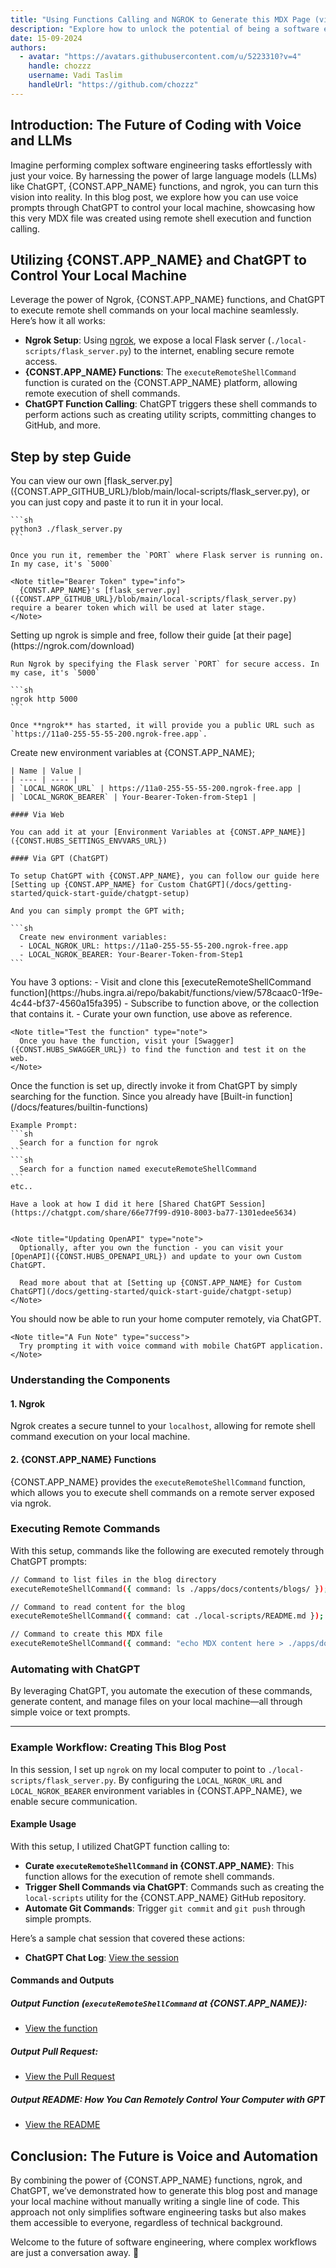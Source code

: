 ```yaml
---
title: "Using Functions Calling and NGROK to Generate this MDX Page (via ChatGPT)"
description: "Explore how to unlock the potential of being a software engineer by simply prompting with your voice through LLMs. This guide demonstrates the process of using {CONST.APP_NAME} functions and ngrok to dynamically generate an MDX blog page via ChatGPT, showcasing the future of hands-free coding and content creation."
date: 15-09-2024
authors:
  - avatar: "https://avatars.githubusercontent.com/u/5223310?v=4"
    handle: chozzz
    username: Vadi Taslim
    handleUrl: "https://github.com/chozzz"
---
```


## Introduction: The Future of Coding with Voice and LLMs

Imagine performing complex software engineering tasks effortlessly with just your voice. By harnessing the power of large language models (LLMs) like ChatGPT, {CONST.APP_NAME} functions, and ngrok, you can turn this vision into reality. In this blog post, we explore how you can use voice prompts through ChatGPT to control your local machine, showcasing how this very MDX file was created using remote shell execution and function calling.

## Utilizing {CONST.APP_NAME} and ChatGPT to Control Your Local Machine

Leverage the power of Ngrok, {CONST.APP_NAME} functions, and ChatGPT to execute remote shell commands on your local machine seamlessly. Here’s how it all works:

- **Ngrok Setup**: Using [ngrok]((https://ngrok.com/download)), we expose a local Flask server (`./local-scripts/flask_server.py`) to the internet, enabling secure remote access.
- **{CONST.APP_NAME} Functions**: The `executeRemoteShellCommand` function is curated on the {CONST.APP_NAME} platform, allowing remote execution of shell commands.
- **ChatGPT Function Calling**: ChatGPT triggers these shell commands to perform actions such as creating utility scripts, committing changes to GitHub, and more.

## Step by step Guide

<Stepper>
  <StepperItem title="Run Flask Server in your local machine">
    You can view our own [flask_server.py]({CONST.APP_GITHUB_URL}/blob/main/local-scripts/flask_server.py), or you can just copy and paste it to run it in your local.

    ```sh
    python3 ./flask_server.py
    ```

    Once you run it, remember the `PORT` where Flask server is running on. In my case, it's `5000`

    <Note title="Bearer Token" type="info">
      {CONST.APP_NAME}'s [flask_server.py]({CONST.APP_GITHUB_URL}/blob/main/local-scripts/flask_server.py) require a bearer token which will be used at later stage.
    </Note>

  </StepperItem>
  <StepperItem title="Run Ngrok in your local machine">
    Setting up ngrok is simple and free, follow their guide [at their page](https://ngrok.com/download)

    Run Ngrok by specifying the Flask server `PORT` for secure access. In my case, it's `5000`

    ```sh
    ngrok http 5000
    ```

    Once **ngrok** has started, it will provide you a public URL such as `https://11a0-255-55-55-200.ngrok-free.app`.
  </StepperItem>
  <StepperItem title="Saving to {CONST.APP_NAME} Environment Variables">
    Create new environment variables at {CONST.APP_NAME};

    | Name | Value |
    | ---- | ---- |
    | `LOCAL_NGROK_URL` | https://11a0-255-55-55-200.ngrok-free.app |
    | `LOCAL_NGROK_BEARER` | Your-Bearer-Token-from-Step1 |

    #### Via Web
    
    You can add it at your [Environment Variables at {CONST.APP_NAME}]({CONST.HUBS_SETTINGS_ENVVARS_URL})

    #### Via GPT (ChatGPT)

    To setup ChatGPT with {CONST.APP_NAME}, you can follow our guide here [Setting up {CONST.APP_NAME} for Custom ChatGPT](/docs/getting-started/quick-start-guide/chatgpt-setup)

    And you can simply prompt the GPT with;

    ```sh
      Create new environment variables:
      - LOCAL_NGROK_URL: https://11a0-255-55-55-200.ngrok-free.app
      - LOCAL_NGROK_BEARER: Your-Bearer-Token-from-Step1
    ```
  </StepperItem>
  <StepperItem title="Create the function at {CONST.APP_NAME}">
    You have 3 options:
    - Visit and clone this [executeRemoteShellCommand function](https://hubs.ingra.ai/repo/bakabit/functions/view/578caac0-1f9e-4c44-bf37-4560a15fa395) 
    - Subscribe to function above, or the collection that contains it.
    - Curate your own function, use above as reference.

    <Note title="Test the function" type="note">
      Once you have the function, visit your [Swagger]({CONST.HUBS_SWAGGER_URL}) to find the function and test it on the web.
    </Note>
  </StepperItem>
  <StepperItem title="Invoke the function from GPT">
    Once the function is set up, directly invoke it from ChatGPT by simply searching for the function. Since you already have [Built-in function](/docs/features/builtin-functions)

    Example Prompt:
    ```sh
      Search for a function for ngrok
    ```
    ```sh
      Search for a function named executeRemoteShellCommand
    ```
    etc..

    Have a look at how I did it here [Shared ChatGPT Session](https://chatgpt.com/share/66e77f99-d910-8003-ba77-1301edee5634)


    <Note title="Updating OpenAPI" type="note">
      Optionally, after you own the function - you can visit your [OpenAPI]({CONST.HUBS_OPENAPI_URL}) and update to your own Custom ChatGPT.

      Read more about that at [Setting up {CONST.APP_NAME} for Custom ChatGPT](/docs/getting-started/quick-start-guide/chatgpt-setup)
    </Note>
  </StepperItem>
  <StepperItem title="That's it!">
    You should now be able to run your home computer remotely, via ChatGPT.

    <Note title="A Fun Note" type="success">
      Try prompting it with voice command with mobile ChatGPT application.
    </Note>
  </StepperItem>
</Stepper>

### Understanding the Components
#### 1. Ngrok
Ngrok creates a secure tunnel to your `localhost`, allowing for remote shell command execution on your local machine.

#### 2. {CONST.APP_NAME} Functions
{CONST.APP_NAME} provides the `executeRemoteShellCommand` function, which allows you to execute shell commands on a remote server exposed via ngrok.

### Executing Remote Commands
With this setup, commands like the following are executed remotely through ChatGPT prompts:
```bash
// Command to list files in the blog directory
executeRemoteShellCommand({ command: ls ./apps/docs/contents/blogs/ });

// Command to read content for the blog
executeRemoteShellCommand({ command: cat ./local-scripts/README.md });

// Command to create this MDX file
executeRemoteShellCommand({ command: "echo MDX content here > ./apps/docs/contents/blogs/new-blog.mdx" });
```

### Automating with ChatGPT
By leveraging ChatGPT, you automate the execution of these commands, generate content, and manage files on your local machine—all through simple voice or text prompts.


-----

### Example Workflow: Creating This Blog Post

In this session, I set up `ngrok` on my local computer to point to `./local-scripts/flask_server.py`. By configuring the `LOCAL_NGROK_URL` and `LOCAL_NGROK_BEARER` environment variables in {CONST.APP_NAME}, we enable secure communication.

#### Example Usage
With this setup, I utilized ChatGPT function calling to:

- **Curate `executeRemoteShellCommand` in {CONST.APP_NAME}**: This function allows for the execution of remote shell commands.
- **Trigger Shell Commands via ChatGPT**: Commands such as creating the `local-scripts` utility for the {CONST.APP_NAME} GitHub repository.
- **Automate Git Commands**: Trigger `git commit` and `git push` through simple prompts.

Here’s a sample chat session that covered these actions:
- **ChatGPT Chat Log**: [View the session](https://chatgpt.com/share/66e59238-dddc-8003-a47f-d4460c4e1c54)

#### Commands and Outputs

##### Output Function (`executeRemoteShellCommand` at {CONST.APP_NAME}):
- [View the function](https://hubs.ingra.ai/repo/bakabit/functions/view/578caac0-1f9e-4c44-bf37-4560a15fa395)

##### Output Pull Request:
- [View the Pull Request]({CONST.APP_GITHUB_URL}/pull/45/commits/2d29c6a947e38899fcc23e6a6eb57d4e732e12bf)

##### Output README: How You Can Remotely Control Your Computer with GPT
- [View the README]({CONST.APP_GITHUB_URL}/blob/3260135f5afac3a92465f7b9cdf0bb8c1ffa21c7/local-scripts/README.md)

## Conclusion: The Future is Voice and Automation

By combining the power of {CONST.APP_NAME} functions, ngrok, and ChatGPT, we’ve demonstrated how to generate this blog post and manage your local machine without manually writing a single line of code. This approach not only simplifies software engineering tasks but also makes them accessible to everyone, regardless of technical background.

Welcome to the future of software engineering, where complex workflows are just a conversation away. 🚀

